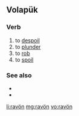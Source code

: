 ==Volapük==

===Verb===
{{head|vo|verb}}

# to [[despoil]]
# to [[plunder]] 
# to [[rob]]
# to [[spoil]]

===See also===
* {{l|vo|beravön}}
* {{l|vo|beravoyn}}

[[li:ravön]]
[[mg:ravön]]
[[vo:ravön]]
